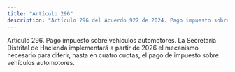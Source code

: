 ```yaml
---
title: "Artículo 296"
description: "Artículo 296 del Acuerdo 927 de 2024. Pago impuesto sobre vehículos automotores."
---
```


Artículo 296. Pago impuesto sobre vehículos automotores.  La Secretaría Distrital de Hacienda implementará a partir de 2026 el mecanismo necesario para diferir, hasta en cuatro cuotas, el pago de impuesto sobre vehículos automotores.